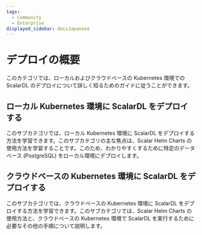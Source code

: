 ```yaml
---
tags:
  - Community
  - Enterprise
displayed_sidebar: docsJapanese
---
```


# デプロイの概要


<TranslationBanner />

このカテゴリでは、ローカルおよびクラウドベースの Kubernetes 環境での ScalarDL のデプロイについて詳しく知るためのガイドに従うことができます。

## ローカル Kubernetes 環境に ScalarDL をデプロイする

このサブカテゴリでは、ローカル Kubernetes 環境に ScalarDL をデプロイする方法を学習できます。このサブカテゴリの主な焦点は、Scalar Helm Charts の使用方法を学習することです。このため、わかりやすくするために特定のデータベース (PostgreSQL) をローカル環境にデプロイします。

## クラウドベースの Kubernetes 環境に ScalarDL をデプロイする

このサブカテゴリでは、クラウドベースの Kubernetes 環境に ScalarDL をデプロイする方法を学習できます。このサブカテゴリでは、Scalar Helm Charts の使用方法と、クラウドベースの Kubernetes 環境で ScalarDL を実行するために必要なその他の手順について説明します。
